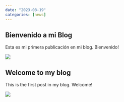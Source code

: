 ```yaml
---
date: "2023-08-19"
categories: [news]
---
```


::: {.content-visible when-profile="espanol"}

# Bienvenido a mi Blog

Esta es mi primera publicación en mi blog. Bienvenido!

![](thumbnail.jpg)

:::

::: {.content-visible when-profile="english"}

# Welcome to my blog

This is the first post in my blog. Welcome!

![](thumbnail.jpg)

:::
